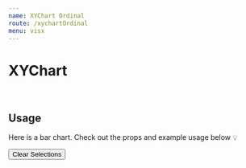 ```yaml
---
name: XYChart Ordinal
route: /xychartOrdinal
menu: visx
---
```


<h1 style={{ margin: '0px' }}>XYChart</h1>

<br />

## Usage

Here is a bar chart.
Check out the props and example usage below 💡


<Playground>
<Motor  
   config={{
    host: 'localhost',
    secure: false,
    port: 19077,
    prefix: '',
    appId: '62160fbb-1fcc-4852-9edb-42dd048f6a3e',
  }}>  
  <Filter label='Year' dimension={['Year']} />
  <Filter label='OICA region' dimension={['OICA region']} />
      <Button type="clearSelections">Clear Selections</Button>
    <XYChart // width={750} height={400}  events={true}
    title="test"
    subTitle="=test"
    colorTheme="bio"
    selectionMethod="none"
    showClosestItem={false}
    showPoints={false}
    showTooltip={true}
    // useSingleColor
    // snapToDataX={true}
    // snapToDataY={true}
    // shiftTooltipTop={-40}
   type="line"
    cols={[
      { qField: '[Year]', qLabel: 'Year' },
{ qField: '[OICA region]', qLabel: 'OICA region' },
      { qField: '=Sum([Car sales])*if(Year=2011,-1,1)', qLabel: 'Car sales' },
 //    { qField: '=Sum([Car sales])*if(Year=2011,1,1)', qLabel: 'Car ales' },
    ]}/>
  </Motor>
</Playground>
